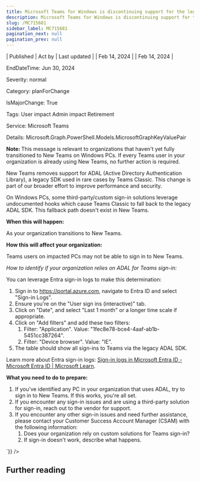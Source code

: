 ```yaml
---
title: Microsoft Teams for Windows is discontinuing support for the legacy ADAL Authentication SDK.
description: Microsoft Teams for Windows is discontinuing support for the legacy ADAL Authentication SDK.
slug: /MC715681
sidebar_label: MC715681
pagination_next: null
pagination_prev: null
---
```



| Published | Act by | Last updated |
| Feb 14, 2024 |  | Feb 14, 2024 |

EndDateTime: Jun 30, 2024

Severity: normal

Category: planForChange

IsMajorChange: True

Tags: User impact Admin impact Retirement

Service: Microsoft Teams

Details: Microsoft.Graph.PowerShell.Models.MicrosoftGraphKeyValuePair

<div dangerouslySetInnerHTML={{__html:`
<p><b>Note:&nbsp;</b>This message is relevant to organizations that haven't yet fully transitioned to New Teams on Windows PCs. If every Teams user in your organization is already using New Teams, no further action is required.</p><p>New Teams removes support for ADAL (Active Directory Authentication Library), a legacy SDK used in rare cases by Teams Classic. This change is part of our broader effort to improve performance and security.
</p><p>On Windows PCs, some third-party/custom sign-in solutions leverage undocumented hooks which cause Teams Classic to fall back to the legacy ADAL SDK. This fallback path doesn't exist in New Teams.</p><p><b>When this will happen:</b></p><p>As your organization transitions to New Teams.</p><p><b>How this will affect your organization:</b></p><p>Teams users on impacted PCs may not be able to sign in to New Teams.</p><p><i>How to identify if your organization relies on ADAL for Teams sign-in:
</i></p><p>You can leverage Entra sign-in logs to make this determination:</p><ol><li>Sign in to <a href="https://portal.azure.com" target="_blank">https://portal.azure.com</a>, navigate to Entra ID and select "Sign-in Logs".</li><li>Ensure you're on the "User sign ins (interactive)" tab.
</li><li>Click on "Date", and select "Last 1 month" or a longer time scale if appropriate.
</li><li>Click on "Add filters" and add these two filters:
<ol><li>Filter: "Application". Value: "1fec8e78-bce4-4aaf-ab1b-5451cc387264".
</li><li>Filter: "Device browser". Value: "IE".
</li></ol></li><li>The table should show all sign-ins to Teams via the legacy ADAL SDK. 
</li></ol><p>Learn more about Entra sign-in logs: <a href="https://learn.microsoft.com/entra/identity/monitoring-health/concept-sign-ins" target="_blank">Sign-in logs in Microsoft Entra ID - Microsoft Entra ID | Microsoft Learn</a>.<br></p><p><b>What you need to do to prepare:</b></p><ol><li>If you've identified any PC in your organization that uses ADAL, try to sign in to New Teams. If this works, you're all set.
</li><li>If you encounter any sign-in issues and are using a third-party solution for sign-in, reach out to the vendor for support.
</li><li>If you encounter any other sign-in issues and need further assistance, please contact your Customer Success Account Manager (CSAM) with the following information:
<ol><li>Does your organization rely on custom solutions for Teams sign-in? 
</li><li>If sign-in doesn't work, describe what happens.</li></ol></li></ol>
`}} />

## Further reading
